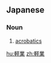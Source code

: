 ==Japanese==
{{ja-kanjitab|軽|業}}

===Noun===
{{ja-noun|かるわざ}}

# [[acrobatics]]

[[hu:軽業]]
[[zh:軽業]]